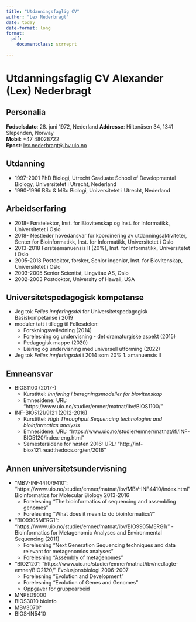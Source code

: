 ```yaml
---
title: "Utdanningsfaglig CV"
author: "Lex Nederbragt"
date: today
date-format: long
format:
  pdf:
    documentclass: scrreprt

---
```


# Utdanningsfaglig CV Alexander (Lex) Nederbragt {.unnumbered}

<!-- 
Utdanningsfaglig CV (maks fire A4 sider) skal inneholde en kortfattet oversikt over personalia, utdanning, universitetspedagogisk basiskompetanse og relevant pedagogisk erfaring. Det må av utdanningsfaglig CV tydelig framgå når du fikk fast ansettelse ved UiO.
 -->

## Personalia

**Fødselsdato**: 28. juni 1972, Nederland
**Addresse**: Hiltonåsen 34, 1341 Slependen, Norway  
**Mobil**: +47 48028722  
**Epost**: <lex.nederbragt@ibv.uio.no>  

## Utdanning

* 1997-2001 PhD Biologi, Utrecht Graduate School of Developmental Biology, Universitetet i Utrecht, Nederland
* 1990-1996 BSc & MSc Biologi, Universitetet i Utrecht, Nederland

## Arbeidserfaring

* 2018- Førstelektor, Inst. for Biovitenskap og Inst. for Informatikk, Universitetet i Oslo
* 2018- Nestleder hovedansvar for koordinering av utdanningsaktiviteter, Senter for Bioinformatikk, Inst. for Informatikk,
  Universitetet i Oslo
* 2013-2018 Førsteamanuensis II (20%), Inst. for Informatikk, Universitetet i Oslo
* 2005-2018 Postdoktor, forsker, Senior ingeniør, Inst. for Biovitenskap, Universitetet i Oslo
* 2003-2005 Senior Scientist, Lingvitae AS, Oslo
* 2002-2003 Postdoktor, University of Hawaii, USA


## Universitetspedagogisk kompetanse

<!-- Synkroniser med ped_mappe.md -->
<!-- https://app.uio.no/fup/historikk -->

* Jeg tok *Felles innføringsdel* for Universitetspedagogisk Basiskompetanse i 2019
* moduler tatt i tillegg til Fellesdelen:
  * Forskningsveiledning (2014)
  * Forelesning og undervisning - det dramaturgiske aspekt (2015)
  * Pedagogisk mappe (2020)
  * Læring og undervisning med universell utforming (2022)
* Jeg tok *Felles innføringsdel* i 2014 som 20% 1. amanuensis II


## Emneansvar

* BIOS1100 (2017-)
  * Kurstittel: _Innføring i beregningsmodeller for biovitenskap_
  * Emnesidene: URL: "https://www.uio.no/studier/emner/matnat/ibv/BIOS1100/"
  
* INF-BIO5121/9121 (2012-2016)
  * Kurstittel: _High Throughput Sequencing technologies and bioinformatics analysis_
  * Emnesidene: URL: "https://www.uio.no/studier/emner/matnat/ifi/INF-BIO5120/index-eng.html"
  * Semestersidene for høsten 2016: URL: "http://inf-biox121.readthedocs.org/en/2016"

## Annen universitetsundervisning

* "MBV-INF4410/9410": "https://www.uio.no/studier/emner/matnat/ibv/MBV-INF4410/index.html" Bioinformatics for Molecular Biology 2013-2016
  * Forelesning "The bioinformatics of sequencing and assembling genomes"
  * Forelesning "What does it mean to do bioinformatics?"
* "BIO9905MERG1": "https://www.uio.no/studier/emner/matnat/ibv/BIO9905MERG1/" - Bioinformatics for Metagenomic Analyses and Environmental Sequencing (2011)
  * Forelesning "Next Generation Sequencing techniques and data relevant for metagenomics analyses"
  * Forelesning "Assembly of metagenomes"
* "BIO2120": "https://www.uio.no/studier/emner/matnat/ibv/nedlagte-emner/BIO2120/" Evolusjonsbiologi 2006-2007
  * Forelesning "Evolution and Development"
  * Forelesning "Evolution of Genes and Genomes"
  * Oppgaver for gruppearbeid


* MNPED9000
* BIOS3010 bioinfo
* MBV3070?
* BIOS-IN5410

